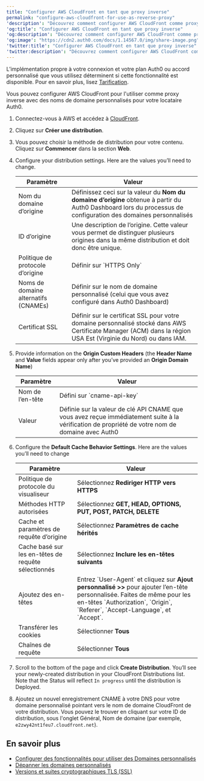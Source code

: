 ---
title: "Configurer AWS CloudFront en tant que proxy inverse"
permalink: "configure-aws-cloudfront-for-use-as-reverse-proxy"
'description': "Découvrez comment configurer AWS CloudFront comme proxy de domaine personnalisé pour Auth0"
'og:title': "Configurer AWS CloudFront en tant que proxy inverse"
'og:description': "Découvrez comment configurer AWS CloudFront comme proxy de domaine personnalisé pour Auth0"
'og:image': "https://cdn2.auth0.com/docs/1.14567.0/img/share-image.png"
'twitter:title': "Configurer AWS CloudFront en tant que proxy inverse"
'twitter:description': "Découvrez comment configurer AWS CloudFront comme proxy de domaine personnalisé pour Auth0"
---

<Card title="La disponibilité varie selon le plan Auth0">

L’implémentation propre à votre connexion et votre plan Auth0 ou accord personnalisé que vous utilisez déterminent si cette fonctionnalité est disponible. Pour en savoir plus, lisez [Tarification](https://auth0.com/pricing).

</Card>

Vous pouvez configurer AWS CloudFront pour l'utiliser comme proxy inverse avec des noms de domaine personnalisés pour votre locataire Auth0.

1. Connectez-vous à AWS et accédez à [CloudFront](https://console.aws.amazon.com/cloudfront).
2. Cliquez sur **Créer une distribution**.
3. Vous pouvez choisir la méthode de distribution pour votre contenu. Cliquez sur **Commencer** dans la section **Web**.
4. Configure your distribution settings. Here are the values you’ll need to change.

   <table class="table"><thead>
   <tr>
   <th>Paramètre</th>
   <th>Valeur</th>
   </tr>
   </thead>
   <tbody>
   <tr>
   <td>Nom du domaine d’origine</td>
   <td>Définissez ceci sur la valeur du <strong>Nom du domaine d’origine</strong> obtenue à partir du Auth0 Dashboard lors du processus de configuration des domaines personnalisés</td>
   </tr>
   <tr>
   <td>ID d’origine</td>
   <td>Une description de l’origine. Cette valeur vous permet de distinguer plusieurs origines dans la même distribution et doit donc être unique.</td>
   </tr>
   <tr>
   <td>Politique de protocole d’origine</td>
   <td>Définir sur `HTTPS Only`</td>
   </tr>
   <tr>
   <td>Noms de domaine alternatifs (CNAMEs)</td>
   <td>Définir sur le nom de domaine personnalisé (celui que vous avez configuré dans Auth0 Dashboard)</td>
   </tr>
   <tr>
   <td>Certificat SSL</td>
   <td>Définir sur le certificat SSL pour votre domaine personnalisé stocké dans AWS Certificate Manager (ACM) dans la région USA Est (Virginie du Nord) ou dans IAM.</td>
   </tr>
   </tbody>
   </table>
5. Provide information on the **Origin Custom Headers** (the **Header Name** and **Value** fields appear only after you’ve provided an **Origin Domain Name**)

   <table class="table"><thead>
   <tr>
   <th>Paramètre</th>
   <th>Valeur</th>
   </tr>
   </thead>
   <tbody>
   <tr>
   <td>Nom de l’en-tête</td>
   <td>Défini sur `cname-api-key`</td>
   </tr>
   <tr>
   <td>Valeur</td>
   <td>Définie sur la valeur de clé API CNAME que vous avez reçue immédiatement suite à la vérification de propriété de votre nom de domaine avec Auth0</td>
   </tr>
   </tbody>
   </table>
6. Configure the **Default Cache Behavior Settings**. Here are the values you’ll need to change

   <table class="table"><thead>
   <tr>
   <th>Paramètre</th>
   <th>Valeur</th>
   </tr>
   </thead>
   <tbody>
   <tr>
   <td>Politique de protocole du visualiseur</td>
   <td>Sélectionnez <strong>Rediriger HTTP vers HTTPS</strong></td>
   </tr>
   <tr>
   <td>Méthodes HTTP autorisées</td>
   <td>Sélectionnez <strong>GET, HEAD, OPTIONS, PUT, POST, PATCH, DELETE</strong></td>
   </tr>
   <tr>
   <td>Cache et paramètres de requête d’origine</td>
   <td>Sélectionnez <strong>Paramètres de cache hérités</strong></td>
   </tr>
   <tr>
   <td>Cache basé sur les en-têtes de requête sélectionnés</td>
   <td>Sélectionnez <strong>Inclure les en-têtes suivants</strong></td>
   </tr>
   <tr>
   <td>Ajoutez des en-têtes</td>
   <td>Entrez `User-Agent` et cliquez sur <strong>Ajout personnalisé &gt;&gt;</strong> pour ajouter l’en-tête personnalisée. Faites de même pour les en-têtes `Authorization`, `Origin`, `Referer`, `Accept-Language`, et `Accept`.</td>
   </tr>
   <tr>
   <td>Transférer les cookies</td>
   <td>Sélectionner <strong>Tous</strong></td>
   </tr>
   <tr>
   <td>Chaînes de requête</td>
   <td>Sélectionner <strong>Tous</strong></td>
   </tr>
   </tbody>
   </table>
7. Scroll to the bottom of the page and click **Create Distribution**.
   You’ll see your newly-created distribution in your CloudFront Distributions list. Note that the Status will reflect `In progress` until the distribution is Deployed.
8. Ajoutez un nouvel enregistrement CNAME à votre DNS pour votre domaine personnalisé pointant vers le nom de domaine CloudFront de votre distribution. Vous pouvez le trouver en cliquant sur votre ID de distribution, sous l'onglet Général, Nom de domaine (par exemple, `e2zwy42nt1feu7.cloudfront.net`).

## En savoir plus

* [Configurer des fonctionnalités pour utiliser des Domaines personnalisés](/docs/docs/fr-ca/customize/custom-domains/configure-features-to-use-custom-domains)
* [Dépanner les domaines personnalisés](/docs/docs/fr-ca/troubleshoot/integration-extensibility-issues/troubleshoot-custom-domains)
* [Versions et suites cryptographiques TLS (SSL)](/docs/docs/fr-ca/customize/custom-domains/self-managed-certificates/tls-ssl)